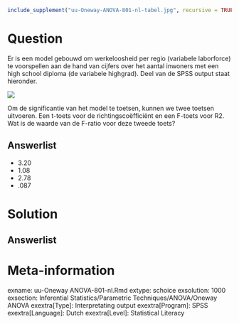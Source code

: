 ```{r, echo = FALSE, results = "hide"}
include_supplement("uu-Oneway-ANOVA-801-nl-tabel.jpg", recursive = TRUE)
```



Question
========
  
Er is een model gebouwd om werkeloosheid per regio (variabele laborforce) te voorspellen aan de hand van cijfers over het aantal inwoners met een high school diploma (de variabele highgrad). Deel van de SPSS output staat hieronder. 

![](uu-Oneway-ANOVA-801-nl-tabel.jpg)

Om de significantie van het model te toetsen, kunnen we twee toetsen uitvoeren. Een t-toets voor de richtingscoëfficiënt en een F-toets voor R2. Wat is de waarde van de 
F-ratio voor deze tweede toets?

  
Answerlist
----------
* 3.20 
* 1.08
* 2.78
* .087



Solution
========
  


Answerlist
----------



Meta-information
================
exname: uu-Oneway ANOVA-801-nl.Rmd
extype: schoice
exsolution: 1000
exsection: Inferential Statistics/Parametric Techniques/ANOVA/Oneway ANOVA
exextra[Type]: Interpretating output
exextra[Program]: SPSS
exextra[Language]: Dutch
exextra[Level]: Statistical Literacy
